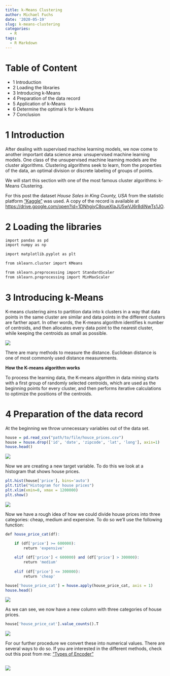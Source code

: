```yaml
---
title: k-Means Clustering
author: Michael Fuchs
date: '2020-05-19'
slug: k-means-clustering
categories:
  - R
tags:
  - R Markdown
---
```


# Table of Content

+ 1 Introduction
+ 2 Loading the libraries
+ 3 Introducing k-Means
+ 4 Preparation of the data record
+ 5 Application of k-Means
+ 6 Determine the optimal k for k-Means
+ 7 Conclusion


# 1 Introduction

After dealing with supervised machine learning models, we now come to another important data science area: unsupervised machine learning models.
One class of the unsupervised machine learning models are the cluster algorithms. Clustering algorithms seek to learn, from the properties of the data, an optimal division or discrete labeling of groups of points.

We will start this section with one of the most famous cluster algorithms: k-Means Clustering.

For this post the dataset *House Sales in King County, USA* from the statistic platform ["Kaggle"](https://www.kaggle.com) was used. A copy of the record is available at <https://drive.google.com/open?id=1DNhgjyC8oueXIaJU5wVJ6r8diNwTs1JO>.


# 2 Loading the libraries


```r
import pandas as pd
import numpy as np

import matplotlib.pyplot as plt

from sklearn.cluster import KMeans

from sklearn.preprocessing import StandardScaler
from sklearn.preprocessing import MinMaxScaler
```


# 3 Introducing k-Means

K-means clustering aims to partition data into k clusters in a way that data points in the same cluster are similar and data points in the different clusters are farther apart. In other words, the K-means algorithm identifies k number of centroids, and then allocates every data point to the nearest cluster, while keeping the centroids as small as possible.

![](/post/2020-05-19-k-means-clustering_files/p45s1.png)

There are many methods to measure the distance. Euclidean distance is one of most commonly used distance measurements. 


**How the K-means algorithm works**

To process the learning data, the K-means algorithm in data mining starts with a first group of randomly selected centroids, which are used as the beginning points for every cluster, and then performs iterative calculations to optimize the positions of the centroids.


# 4 Preparation of the data record

At the beginning we throw unnecessary variables out of the data set.

```r
house = pd.read_csv("path/to/file/houce_prices.csv")
house = house.drop(['id', 'date', 'zipcode', 'lat', 'long'], axis=1)
house.head()
```

![](/post/2020-05-19-k-means-clustering_files/p45p1.png)


Now we are creating a new target variable.
To do this we look at a histogram that shows house prices.

```r
plt.hist(house['price'], bins='auto')
plt.title("Histogram for house prices")
plt.xlim(xmin=0, xmax = 1200000)
plt.show()
```

![](/post/2020-05-19-k-means-clustering_files/p45p2.png)

Now we have a rough idea of how we could divide house prices into three categories: cheap, medium and expensive.
To do so we'll use the following function:

```r
def house_price_cat(df):

    if (df['price'] >= 600000):
        return 'expensive'
    
    elif (df['price'] < 600000) and (df['price'] > 300000):
        return 'medium'
              
    elif (df['price'] <= 300000):
        return 'cheap'
```



```r
house['house_price_cat'] = house.apply(house_price_cat, axis = 1)
house.head()
```

![](/post/2020-05-19-k-means-clustering_files/p45p3.png)

As we can see, we now have a new column with three categories of house prices.

```r
house['house_price_cat'].value_counts().T
```

![](/post/2020-05-19-k-means-clustering_files/p45p4.png)

For our further procedure we convert these into numerical values.
There are several ways to do so. 
If you are interested in the different methods, check out this post from me: ["Types of Encoder"](https://michael-fuchs-python.netlify.app/2019/06/16/types-of-encoder/)











```r

```

![](/post/2020-05-19-k-means-clustering_files/p45p1.png)






